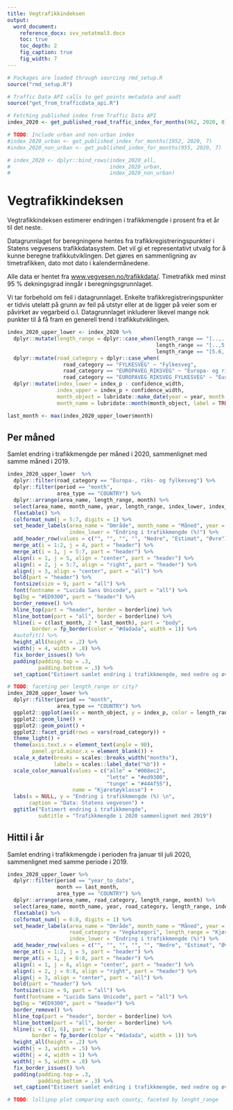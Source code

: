 ```yaml
---
title: Vegtrafikkindeksen
output: 
  word_document:
    reference_docx: svv_notatmal3.docx
    toc: true
    toc_depth: 2
    fig_caption: true
    fig_width: 7
---
```


```r
# Packages are loaded through sourcing rmd_setup.R
source("rmd_setup.R")

# Traffic Data API calls to get points metadata and aadt
source("get_from_trafficdata_api.R")
```



```r
# Fetching published index from Traffic Data API
index_2020 <- get_published_road_traffic_index_for_months(962, 2020, 8)

# TODO: Include urban and non-urban index
#index_2020_urban <- get_published_index_for_months(1952, 2020, 7)
#index_2020_non_urban <- get_published_index_for_months(955, 2020, 7)

# index_2020 <- dplyr::bind_rows(index_2020_all,
#                                index_2020_urban,
#                                index_2020_non_urban)
```

# Vegtrafikkindeksen
Vegtrafikkindeksen estimerer endringen i trafikkmengde i prosent fra et år til det neste.

Datagrunnlaget for beregningene hentes fra trafikkregistreringspunkter i Statens vegvesens trafikkdatasystem. Det vil gi et representativt utvalg for å kunne beregne trafikkutviklingen. Det gjøres en sammenligning av timetrafikken, dato mot dato i kalendermånedene.

Alle data er hentet fra [www.vegvesen.no/trafikkdata/](https://www.vegvesen.no/trafikkdata/). Timetrafikk med minst 95 % dekningsgrad inngår i beregningsgrunnlaget.

Vi tar forbehold om feil i datagrunnlaget. Enkelte trafikkregistreringspunkter er tidvis utelatt på grunn av feil på utstyr eller at de ligger på veier som er påvirket av vegarbeid o.l. Datagrunnlaget inkluderer likevel mange nok punkter til å få fram en generell trend i trafikkutviklingen.


```r
index_2020_upper_lower <- index_2020 %>% 
  dplyr::mutate(length_range = dplyr::case_when(length_range == "[..,..)" ~ "alle",
                                                length_range == "[..,5.6)" ~ "lette",
                                                length_range == "[5.6,..)" ~ "tunge")) %>% 
  dplyr::mutate(road_category = dplyr::case_when(
                  road_category == "FYLKESVEG" ~ "Fylkesveg",
                  road_category == "EUROPAVEG_RIKSVEG" ~ "Europa- og riksveg",
                  road_category == "EUROPAVEG_RIKSVEG_FYLKESVEG" ~ "Europa-, riks- og fylkesveg")) %>% 
  dplyr::mutate(index_lower = index_p - confidence_width,
                index_upper = index_p + confidence_width,
                month_object = lubridate::make_date(year = year, month = month),
                month_name = lubridate::month(month_object, label = TRUE, abbr = FALSE))

last_month <- max(index_2020_upper_lower$month)
```


## Per måned
Samlet endring i trafikkmengde per måned i 2020, sammenlignet med samme måned i 2019.

```r
index_2020_upper_lower  %>% 
  dplyr::filter(road_category == "Europa-, riks- og fylkesveg") %>%
  dplyr::filter(period == "month",
                area_type == "COUNTRY") %>% 
  dplyr::arrange(area_name, length_range, month) %>% 
  select(area_name, month_name, year, length_range, index_lower, index_p, index_upper) %>%
  flextable() %>%
  colformat_num(j = 5:7, digits = 1) %>%
  set_header_labels(area_name = "Område", month_name = "Måned", year = "År", length_range = "Kjøretøy-klasse",
                    index_lower = "Endring i trafikkmengde (%)") %>%
  add_header_row(values = c("", "", "", "", "Nedre", "Estimat", "Øvre"), top = FALSE) %>% 
  merge_at(i = 1:2, j = 4, part = "header") %>% 
  merge_at(i = 1, j = 5:7, part = "header") %>% 
  align(i = 1, j = 5, align = "center", part = "header") %>%
  align(i = 2, j = 5:7, align = "right", part = "header") %>% 
  align(j = 3, align = "center", part = "all") %>% 
  bold(part = "header") %>%
  fontsize(size = 9, part = "all") %>%
  font(fontname = "Lucida Sans Unicode", part = "all") %>%
  bg(bg = "#ED9300", part = "header") %>%
  border_remove() %>%
  hline_top(part = "header", border = borderline) %>%
  hline_bottom(part = "all", border = borderline) %>%
  hline(i = c(last_month, 2 * last_month), part = "body",
        border = fp_border(color = "#dadada", width = 1)) %>% 
  #autofit() %>%
  height_all(height = .2) %>%
  width(j = 4, width = .8) %>% 
  fix_border_issues() %>% 
  padding(padding.top = .3,
          padding.bottom = .3) %>%
  set_caption("Estimert samlet endring i trafikkmengde, med nedre og øvre grense for et 95 % konfidensintervall. Trafikken er sammenlignet per måned med samme måned året før.")
```





```r
# TODO: faceting per length_range or city?
index_2020_upper_lower %>% 
  dplyr::filter(period == "month",
                area_type == "COUNTRY") %>% 
  ggplot2::ggplot(aes(x = month_object, y = index_p, color = length_range)) +
  ggplot2::geom_line() +
  ggplot2::geom_point() +
  ggplot2::facet_grid(rows = vars(road_category)) +
  theme_light() +
  theme(axis.text.x = element_text(angle = 90),
        panel.grid.minor.x = element_blank()) +
  scale_x_date(breaks = scales::breaks_width("months"),
               labels = scales::label_date("%b")) +
  scale_color_manual(values = c("alle" = "#008ec2",
                                "lette" = "#ed9300",
                                "tunge" = "#444f55"),
                     name = "Kjøretøyklasse") +
  labs(x = NULL, y = "Endring i trafikkmengde (%) \n",
       caption = "Data: Statens vegvesen") +
  ggtitle("Estimert endring i trafikkmengde",
          subtitle = "Trafikkmengde i 2020 sammenlignet med 2019")
```




## Hittil i år
Samlet endring i trafikkmengde i perioden fra januar til juli 2020, sammenlignet med samme periode i 2019.

```r
index_2020_upper_lower %>%
  dplyr::filter(period == "year_to_date",
                month == last_month,
                area_type == "COUNTRY") %>% 
  dplyr::arrange(area_name, road_category, length_range, month) %>% 
  select(area_name, month_name, year, road_category, length_range, index_lower, index_p, index_upper) %>%
  flextable() %>%
  colformat_num(j = 6:8, digits = 1) %>%
  set_header_labels(area_name = "Område", month_name = "Måned", year = "År", 
                    road_category = "Vegkategori", length_range = "Kjøretøy-klasse",
                    index_lower = "Endring i trafikkmengde (%)") %>%
  add_header_row(values = c("", "", "", "", "", "Nedre", "Estimat", "Øvre "), top = FALSE) %>% 
  merge_at(i = 1:2, j = 5, part = "header") %>% 
  merge_at(i = 1, j = 6:8, part = "header") %>% 
  align(i = 1, j = 6, align = "center", part = "header") %>%
  align(i = 2, j = 6:8, align = "right", part = "header") %>% 
  align(j = 3, align = "center", part = "all") %>% 
  bold(part = "header") %>%
  fontsize(size = 9, part = "all") %>%
  font(fontname = "Lucida Sans Unicode", part = "all") %>%
  bg(bg = "#ED9300", part = "header") %>%
  border_remove() %>%
  hline_top(part = "header", border = borderline) %>%
  hline_bottom(part = "all", border = borderline) %>%
  hline(i = c(3, 6), part = "body",
        border = fp_border(color = "#dadada", width = 1)) %>% 
  height_all(height = .2) %>%
  width(j = 3, width = .5) %>%
  width(j = 4, width = 1) %>%
  width(j = 5, width = .8) %>% 
  fix_border_issues() %>% 
  padding(padding.top = .3,
          padding.bottom = .3) %>%
  set_caption("Estimert samlet endring i trafikkmengde, med nedre og øvre grense for et 95 % konfidensintervall. Trafikken er sammenlignet for hittil i år med samme periode året før.")
```

```r
# TODO: lollipop plot comparing each county, faceted by lenght_range
```



